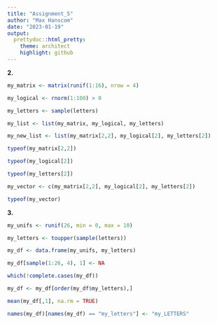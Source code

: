 ```yaml
---
title: "Assignment_5"
author: "Max Hanscom"
date: "2023-01-19"
output:
  prettydoc::html_pretty:
    theme: architect
    highlight: github
---
```


**2.**

```r
my_matrix <- matrix(runif(1:16), nrow = 4)

my_logical <- rnorm(1:100) > 0

my_letters <- sample(letters)

my_list <- list(my_matrix, my_logical, my_letters)

my_new_list <- list(my_matrix[2,2], my_logical[2], my_letters[2])

typeof(my_matrix[2,2])

typeof(my_logical[2])

typeof(my_letters[2])

my_vector <- c(my_matrix[2,2], my_logical[2], my_letters[2])

typeof(my_vector)

```
**3.**
```r
my_unifs <- runif(26, min = 0, max = 10)

my_letters <- toupper(sample(letters))

my_df <- data.frame(my_unifs, my_letters)

my_df[sample(1:26, 4), 1] <- NA

which(!complete.cases(my_df))

my_df <- my_df[order(my_df$my_letters),]

mean(my_df[,1], na.rm = TRUE)

names(my_df)[names(my_df) == "my_letters"] <- "my_LETTERS"
```


